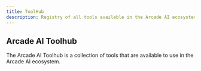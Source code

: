 ```yaml
---
title: ToolHub
description: Registry of all tools available in the Arcade AI ecosystem
---
```


## Arcade AI Toolhub

The Arcade AI Toolhub is a collection of tools that are available to use in the Arcade AI ecosystem.

